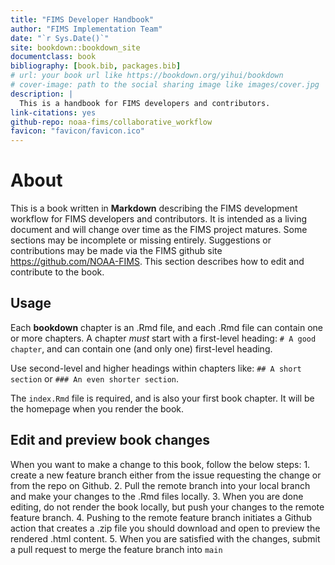 ```yaml
--- 
title: "FIMS Developer Handbook"
author: "FIMS Implementation Team"
date: "`r Sys.Date()`"
site: bookdown::bookdown_site
documentclass: book
bibliography: [book.bib, packages.bib]
# url: your book url like https://bookdown.org/yihui/bookdown
# cover-image: path to the social sharing image like images/cover.jpg
description: |
  This is a handbook for FIMS developers and contributors. 
link-citations: yes
github-repo: noaa-fims/collaborative_workflow
favicon: "favicon/favicon.ico"
---
```


# About

This is a book written in **Markdown** describing the FIMS development
 workflow for FIMS developers and contributors. It is intended as a 
 living document and will change over time as the FIMS project matures.
  Some sections may be incomplete or missing entirely. Suggestions or 
  contributions may be made via the FIMS github site 
  <https://github.com/NOAA-FIMS>. This section describes how to edit 
  and contribute to the book.

## Usage 

Each **bookdown** chapter is an .Rmd file, and each .Rmd file can 
contain one or more chapters. A chapter *must* start with a first-level
 heading: `# A good chapter`, and can contain one (and only one) 
 first-level heading.

Use second-level and higher headings within chapters like: 
`## A short section` or `### An even shorter section`.

The `index.Rmd` file is required, and is also your first book chapter.
 It will be the homepage when you render the book.

## Edit and preview book changes

When you want to make a change to this book, follow the below steps:
1. create a new feature branch either from the issue requesting the 
change or from the repo on Github.
2. Pull the remote branch into your local branch and make your changes
to the .Rmd files locally.
3. When you are done editing, do not render the book locally, but push 
your changes to the remote feature branch.
4. Pushing to the remote feature branch initiates a Github action that
 creates a .zip file you should download and open to preview the 
 rendered .html content.
5. When you are satisfied with the changes, submit a pull request to 
merge the feature branch into `main`
